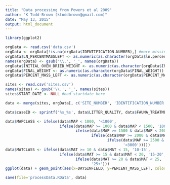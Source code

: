 ```yaml
---
title: "Data processing from Powers et al 2009"
author: "K Todd-Brown (ktoddbrown@gmail.com)"
date: "May 13, 2015"
output: html_document
---
```


```r
library(ggplot2)
```

```r
orgData <- read.csv('data.csv')
orgData <- orgData[!is.na(orgData$IDENTIFICATION.NUMBER),] #more missing data
orgData$LN_PERCENTMASSLEFT <- as.numeric(as.character(orgData$ln.percentmassleft.))
names(orgData) <- gsub('\\.', '_', names(orgData))
orgData$INITIAL_OVEN_DRIED_WEIGHT <- as.numeric(as.character(orgData$INITIAL_OVEN_DRIED_WEIGHT))
orgData$FINAL_WEIGHT <- as.numeric(as.character(orgData$FINAL_WEIGHT))
orgData$PERCENT_MASS_LEFT <- as.numeric(as.character(orgData$PERCENT_MASS_LEFT))

sites <- read.csv('sites.csv')
names(sites) <- gsub('\\.', '_', names(sites))
sites$START_DATE <- NULL #bad startdate here
```

```r
data <- merge(sites, orgData[, c('SITE_NUMBER', 'IDENTIFICATION_NUMBER', 'BLOCK', 'ENVIRONMENT', 'LITTER_QUALITY', 'FAUNA_TREATMENT', 'REPLICATE_NUMBER', 'COLLECTION_DATE', 'PERCENT_MASS_LEFT', 'DAYSINFIELD')], all=TRUE)

data$caseID <- sprintf('%s_%s', data$LITTER_QUALITY, data$FAUNA_TREATMENT)

data$MAPCLASS <- ifelse(data$MAP < 1000, '<1000', 
                        ifelse(data$MAP >= 1000 & data$MAP < 1500, '1000-1500',
                               ifelse(data$MAP >= 1500 & data$MAP < 2000, '1500-2000',
                                      ifelse(data$MAP >= 2000 & data$MAP < 2500, '2000-2500',
                                             ifelse(data$MAP >= 2500 & data$MAP < 3000, '2500-3000',
                                                    '>3000')))))
data$MATCLASS <- ifelse(data$MAT >= 10 & data$MAT < 15, '10-15', 
                        ifelse(data$MAT >= 15 & data$MAT < 20, '15-20',
                               ifelse(data$MAT >= 20 & data$MAT < 25, '20-25',
                                      '25+')))
ggplot(data) + geom_point(aes(x=DAYSINFIELD, y=PERCENT_MASS_LEFT, color=MAP)) + facet_grid(caseID~MATCLASS)

save(file='processData.RData', data)
```

